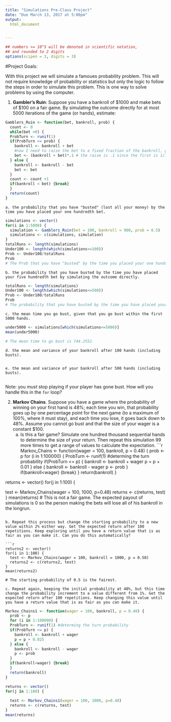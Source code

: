 ```yaml
---
title: "Simulations Pre-Class Project"
date: "Due March 13, 2017 at 5:00pm"
output:
  html_document


---
```


<style type="text/css">
.table {

    width: 80%;
    margin-left:10%; 
    margin-right:10%;
}
</style>
```r
## numbers >= 10^5 will be denoted in scientific notation,
## and rounded to 2 digits
options(scipen = 3, digits = 3)
```




#Project Goals:


With this project we will simulate a famoues probability problem. This will not require knowledge of probability or statistics but only the logic to follow the steps in order to simulate this problem. This is one way to solve problems by using the computer. 

 1. **Gambler's Ruin**: Suppose you have a bankroll of $1000 and make bets of $100 on a fair game. By simulating the outcome directly for at most 5000 iterations of the game (or hands), estimate:
```r
Gamblers_Ruin <- function(bet, bankroll, prob) {
  count <- 0
  while(bet >0) { 
  ProbTurn <- runif(1)
  if(ProbTurn <= prob) {
    bankroll <- bankroll + bet
    #now I need to raise the bet to a fixed fraction of the bankroll, given from the definition
    bet <- (bankroll + bet)*.1 # the raise is .1 since the first is 1/10 of the total bankroll (100/1000)
  } else {
    bankroll <- bankroll - bet
    bet <- bet
  }
  count <- count +1
  if(bankroll < bet) {break}
  }
  return(count)
}
```
    a. the probability that you have "busted" (lost all your money) by the time you have placed your one hundredth bet. 
```r
simulations <- vector()
for(i in 1:5000) {
  simulation <- Gamblers_Ruin(bet = 100, bankroll = 900, prob = 0.5)
  simulations <- c(simulations, simulation)
}
totalRuns <- length(simulations)
Under100 <- length(which(simulations<=100))
Prob <- Under100/totalRuns
Prob
# The Prob that you have "busted" by the time you placed your one hundredth bet is 0.1208, given that he raises his bet to a fixed fraction when he wins.
```
    b. the probability that you have busted by the time you have placed your five hundredth bet by simulating the outcome directly. 
```r
totalRuns <- length(simulations)
Under100 <- length(which(simulations<=500))
Prob <- Under100/totalRuns
Prob
# The probability that you have busted by the time you have placed your five hundredth bet is 0.4876.
```    
    c. the mean time you go bust, given that you go bust within the first 5000 hands.
```r
under5000 <- simulations[which(simulations<=5000)]
mean(under5000)

# The mean time to go bust is 744.2552.
```    
    d. the mean and variance of your bankroll after 100 hands (including busts).
```r


```    
    e. the mean and variance of your bankroll after 500 hands (including busts).
```r

``` 
Note: you *must* stop playing if your player has gone bust. How will you handle this in the `for` loop?

2. **Markov Chains**. Suppose you have a game where the probability of winning on your first hand is 48%; each time you win, that probability goes up by one percentage point for the next game (to a maximum of 100%, where it must stay), and each time you lose, it goes back down to 48%. Assume you cannot go bust and that the size of your wager is a constant $100.
    a. Is this a fair game? Simulate one hundred thousand sequential hands to determine the size of your return. Then repeat this simulation 99 more times to get a range of values to calculate the expectation.
```r

Markov_Chains <- function(wager = 100, bankroll, p = 0.48) {
  prob <- p
  for (i in 1:100000) {
  ProbTurn <- runif(1) #determing the turn probability
  if(ProbTurn <= p) {
    bankroll <- bankroll + wager
    p = p + 0.01
  } else {
    bankroll <- bankroll - wager
    p <- prob
  }
  if(bankroll<wager) {break}
  }
  return(bankroll)
}

returns <- vector()
for(j in 1:100) {
  
  test <- Markov_Chains(wager = 100, 1000, p=0.48)
  returns <- c(returns, test)
}
mean(returns)
# This is not a fair game. The expected payout of simulations is 0 so the person making the bets will lose all of his bankroll in the longrun.
```
    
b. Repeat this process but change the starting probability to a new value within 2% either way. Get the expected return after 100 repetitions. Keep exploring until you have a return value that is as fair as you can make it. Can you do this automatically?

```r

returns2 <- vector()
for(i in 1:100) {
  test <- Markov_Chains(wager = 100, bankroll = 1000, p = 0.50)
  returns2 <- c(returns2, test)
}
mean(returns2)

# The starting probability of 0.5 is the fairest.
```

    c. Repeat again, keeping the initial probability at 48%, but this time change the probability increment to a value different from 1%. Get the expected return after 100 repetitions. Keep changing this value until you have a return value that is as fair as you can make it. 
    
```r
Markov_Chains1 <- function(wager = 100, bankroll, p = 0.48) {
  prob <- p
  for (i in 1:100000) {
  ProbTurn <- runif(1) #determing the turn probability
  if(ProbTurn <= p) {
    bankroll <- bankroll + wager
    p = p + 0.025
  } else {
    bankroll <- bankroll - wager
    p <- prob
  }
  if(bankroll<wager) {break}
  }
  return(bankroll)
}

returns <- vector()
for(j in 1:100) {
  
  test <- Markov_Chains1(wager = 100, 1000, p=0.48)
  returns <- c(returns, test)
}
mean(returns)

```
